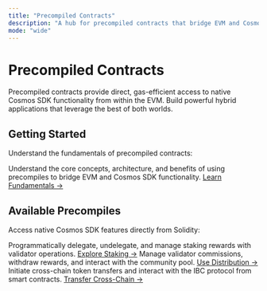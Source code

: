```yaml
---
title: "Precompiled Contracts"
description: "A hub for precompiled contracts that bridge EVM and Cosmos SDK modules."
mode: "wide"
---
```


# Precompiled Contracts

Precompiled contracts provide direct, gas-efficient access to native Cosmos SDK functionality from within the EVM. Build powerful hybrid applications that leverage the best of both worlds.

## Getting Started

Understand the fundamentals of precompiled contracts:

<Card title="Overview & Architecture" icon="book-open-text">
  Understand the core concepts, architecture, and benefits of using precompiles to bridge EVM and Cosmos SDK functionality.
  <a href="/docs/evm/developers/precompiles/overview">Learn Fundamentals →</a>
</Card>

## Available Precompiles

Access native Cosmos SDK features directly from Solidity:

<CardGroup cols={3}>
  <Card title="Staking" icon="lock">
    Programmatically delegate, undelegate, and manage staking rewards with validator operations.
    <a href="/docs/evm/developers/precompiles/staking">Explore Staking →</a>
  </Card>
  <Card title="Distribution" icon="coins">
    Manage validator commissions, withdraw rewards, and interact with the community pool.
    <a href="/docs/evm/developers/precompiles/distribution">Use Distribution →</a>
  </Card>
  <Card title="IBC Transfers" icon="arrow-right-left">
    Initiate cross-chain token transfers and interact with the IBC protocol from smart contracts.
    <a href="/docs/evm/developers/precompiles/ibc">Transfer Cross-Chain →</a>
  </Card>
</CardGroup>